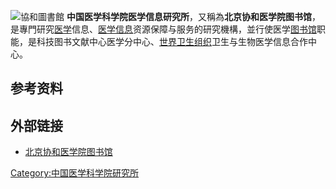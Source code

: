 [[File:北京協和醫學院圖書館.jpg|協和圖書館]]
'''中国医学科学院医学信息研究所'''，又稱為'''北京协和医学院图书馆'''，是專門研究[[医学|医学]]信息、[[医学信息|医学信息]]资源保障与服务的研究機構，並行使医学[[图书馆|图书馆]]职能，是科技图书文献中心医学分中心、[[世界卫生组织|世界卫生组织]]卫生与生物医学信息合作中心。

==参考资料==
{{reflist|2}}

==外部链接==
*[http://www.imicams.ac.cn/ 北京协和医学院图书馆] {{Wayback|url=http://www.imicams.ac.cn/ |date=20220520224742 }}

[[Category:中国医学科学院研究所|Category:中国医学科学院研究所]]